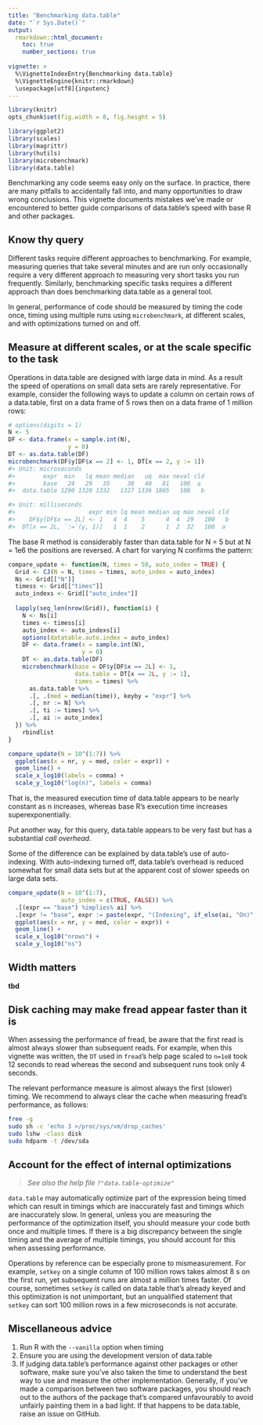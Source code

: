 ```yaml
---
title: "Benchmarking data.table"
date: "`r Sys.Date()`"
output:
  rmarkdown::html_document:
    toc: true
    number_sections: true
    
vignette: >
  %\VignetteIndexEntry{Benchmarking data.table}
  %\VignetteEngine{knitr::rmarkdown}
  \usepackage[utf8]{inputenc}
---
```


<style>
h2 {
    font-size: 20px;
}
</style>

```r
library(knitr)
opts_chunk$set(fig.width = 8, fig.height = 5)
```

```r
library(ggplot2)
library(scales)
library(magrittr)
library(hutils)
library(microbenchmark)
library(data.table)

```

Benchmarking any code seems easy only on the surface. In practice, there are many pitfalls to accidentally fall into, and many opportunities to draw wrong conclusions. This vignette documents mistakes we've made or encountered to better guide comparisons of data.table's speed with base R and other packages. 

## Know thy query
Different tasks require different approaches to benchmarking. For example, measuring queries that take several minutes and are run only occasionally require a very different approach to measuring very short tasks you run frequently. Similarly, benchmarking specific tasks requires a different approach than does benchmarking data.table as a general tool.

In general, performance of code should be measured by timing the code once, timing using multiple runs using `microbenchmark`, at different scales, and with optimizations turned on and off.

## Measure at different scales, or at the scale specific to the task
Operations in data.table are designed with large data in mind. As a result the speed of operations on small data sets are rarely representative. For example, consider the following ways to update a column on certain rows of a data.table, first on a data frame of 5 rows then on a data frame of 1 million rows:

```r
# options(digits = 1)
N <- 5
DF <- data.frame(x = sample.int(N), 
                 y = 0)
DT <- as.data.table(DF)
microbenchmark(DF$y[DF$x == 2] <- 1, DT[x == 2, y := 1])
#> Unit: microseconds
#>        expr  min   lq mean median   uq  max neval cld
#>        base   24   29   35     38   40   81   100  a 
#>  data.table 1290 1320 1332   1327 1336 1805   100   b
```

```r
#> Unit: milliseconds
#>                     expr min lq mean median uq max neval cld
#>    DF$y[DF$x == 2L] <- 1   4  4    5      4  4  29   100   b
#>  DT[x == 2L, `:=`(y, 1)]   1  1    2      1  2  32   100  a 
```

The base R method is considerably faster than data.table for N = 5 but at N = 1e6 the positions are reversed. A chart for varying N confirms the pattern:

```r
compare_update <- function(N, times = 50, auto_index = TRUE) {
  Grid <- CJ(N = N, times = times, auto_index = auto_index)
  Ns <- Grid[["N"]]
  timess <- Grid[["times"]]
  auto_indexs <- Grid[["auto_index"]]
  
  lapply(seq_len(nrow(Grid)), function(i) {
    N <- Ns[i]
    times <- timess[i]
    auto_index <- auto_indexs[i]
    options(datatable.auto.index = auto_index)
    DF <- data.frame(x = sample.int(N), 
                     y = 0)
    DT <- as.data.table(DF)
    microbenchmark(base = DF$y[DF$x == 2L] <- 1,
                   data.table = DT[x == 2L, y := 1],
                   times = times) %>%
      as.data.table %>%
      .[, .(med = median(time)), keyby = "expr"] %>%
      .[, nr := N] %>%
      .[, ti := times] %>%
      .[, ai := auto_index]
  }) %>% 
    rbindlist
}

compare_update(N = 10^(1:7)) %>%
  ggplot(aes(x = nr, y = med, color = expr)) + 
  geom_line() + 
  scale_x_log10(labels = comma) + 
  scale_y_log10("log(n)", labels = comma)
```

That is, the measured execution time of data.table appears to be nearly constant as n increases, whereas base R's execution time increases superexponentially. 

Put another way, for this query, data.table appears to be very fast but has a substantial *call overhead*. 

Some of the difference can be explained by data.table's use of auto-indexing. With auto-indexing turned off, data.table's overhead is reduced somewhat for small data sets but at the apparent cost of slower speeds on large data sets.

```r
compare_update(N = 10^(1:7), 
               auto_index = c(TRUE, FALSE)) %>%
  .[(expr == "base") %implies% ai] %>%
  .[expr != "base", expr := paste(expr, "(Indexing", if_else(ai, "On)", "Off)"))] %>%
  ggplot(aes(x = nr, y = med, color = expr)) + 
  geom_line() + 
  scale_x_log10("nrows") + 
  scale_y_log10("ns")
```

## Width matters
**tbd**

## Disk caching may make fread appear faster than it is
When assessing the performance of fread, be aware that the first read is almost always slower than subsequent reads. For example, when this vignette was written, the `DT` used in `fread`'s help page scaled to `n=1e8` took 12 seconds to read whereas the second and subsequent runs took only 4 seconds. 

The relevant performance measure is almost always the first (slower) timing. We recommend to always clear the cache when measuring fread's performance, as follows:

```sh
free -g
sudo sh -c 'echo 3 >/proc/sys/vm/drop_caches'
sudo lshw -class disk
sudo hdparm -t /dev/sda
```

## Account for the effect of internal optimizations
> *See also the help file `?"data.table-optimize"`*

`data.table` may automatically optimize part of the expression being timed which can result in timings which are inaccurately fast and timings which are inaccurately slow. In general, unless you are measuring the performance of the optimization itself, you should measure your code both once and multiple times. If there is a big discrepancy between the single timing and the average of multiple timings, you should account for this when assessing performance.

Operations by reference can be especially prone to mismeasurement. For example, `setkey` on a single column of 100 million rows takes almost 8 s on the first run, yet subsequent runs are almost a million times faster. Of course, sometimes `setkey` *is* called on data.table that's already keyed and this optimization is not unimportant, but an unqualified statement that `setkey` can sort 100 million rows in a few microseconds is not accurate.

## Miscellaneous advice

1. Run R with the `--vanilla` option when timing
2. Ensure you are using the development version of data.table
3. If judging data.table's performance against other packages or other software, make sure you've also taken the time to understand the best way to use and measure the other implementation. Generally, if you've made a comparison between two software packages, you should reach out to the authors of the package that's compared unfavourably to avoid unfairly painting them in a bad light. If that happens to be data.table, raise an issue on GitHub.




